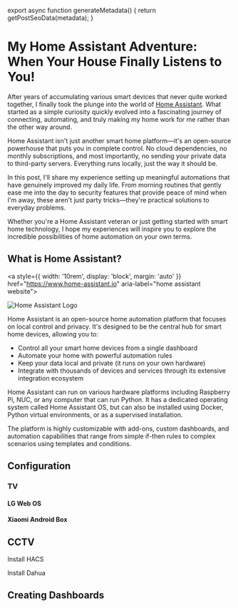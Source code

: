 
export async function generateMetadata() {
  return getPostSeoData(metadata);
}

<div style={{
    '--cta': '#1ABCF2'
}}>

# My Home Assistant Adventure: When Your House Finally Listens to You!

<PostMetadata metadata={metadata} />

After years of accumulating various smart devices that never quite worked together, I finally took the plunge into the world of [Home Assistant](https://www.home-assistant.io). What started as a
simple curiosity quickly evolved into a fascinating journey of connecting, automating, and truly making my home work for me rather than the other way around.

Home Assistant isn't just another smart home platform—it's an open-source powerhouse that puts you in complete control. No cloud dependencies, no monthly
subscriptions, and most importantly, no sending your private data to third-party servers. Everything runs locally, just the way it should be.

In this post, I'll share my experience setting up meaningful automations that have genuinely improved my daily life. From morning routines that gently ease me into
the day to security features that provide peace of mind when I'm away, these aren't just party tricks—they're practical solutions to everyday problems.

Whether you're a Home Assistant veteran or just getting started with smart home technology, I hope my experiences will inspire you to explore the incredible
possibilities of home automation on your own terms.

## What is Home Assistant?

<a style={{ width: '10rem', display: 'block', margin: 'auto' }} href="https://www.home-assistant.io" aria-label="home assistant website">
<div style={{ width: '10rem' }}>

![Home Assistant Logo](/assets/home-assistant/home-assistant-logomark-color-on-light.png)

</div>
</a>


Home Assistant is an open-source home automation platform that focuses on local control and privacy. It's designed to be the central hub for smart home devices,
allowing you to:

- Control all your smart home devices from a single dashboard
- Automate your home with powerful automation rules
- Keep your data local and private (it runs on your own hardware)
- Integrate with thousands of devices and services through its extensive integration ecosystem

Home Assistant can run on various hardware platforms including Raspberry Pi, NUC, or any computer that can run Python. It has a dedicated operating system called Home
Assistant OS, but can also be installed using Docker, Python virtual environments, or as a supervised installation.

The platform is highly customizable with add-ons, custom dashboards, and automation capabilities that range from simple if-then rules to complex scenarios using
templates and conditions.

## Configuration

### TV

#### LG Web OS

#### Xiaomi Android Box

## CCTV
 
Install HACS

Install Dahua

## Creating Dashboards


</div>